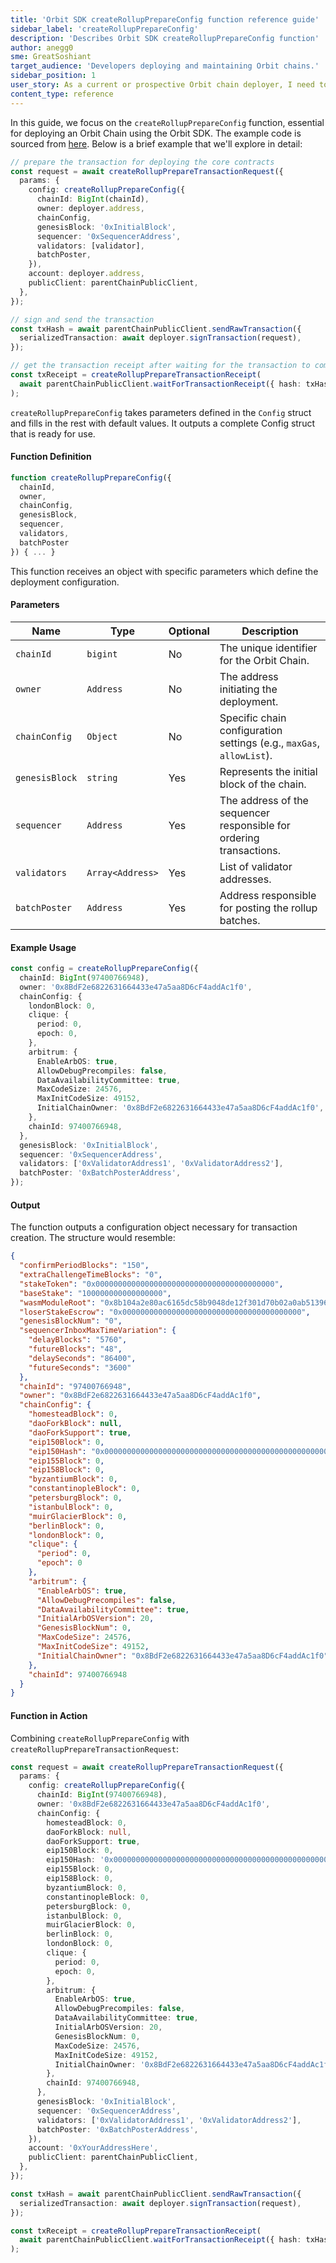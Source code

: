 ```yaml
---
title: 'Orbit SDK createRollupPrepareConfig function reference guide'
sidebar_label: 'createRollupPrepareConfig'
description: 'Describes Orbit SDK createRollupPrepareConfig function'
author: anegg0
sme: GreatSoshiant
target_audience: 'Developers deploying and maintaining Orbit chains.'
sidebar_position: 1
user_story: As a current or prospective Orbit chain deployer, I need to understand how to use createRollupPrepareConfig to deploy faster.
content_type: reference
---
```


In this guide, we focus on the `createRollupPrepareConfig` function, essential for deploying an Orbit Chain using the Orbit SDK. The example code is sourced from [here](https://github.com/OffchainLabs/arbitrum-orbit-sdk/tree/main/examples/create-rollup-eth). Below is a brief example that we'll explore in detail:

```ts
// prepare the transaction for deploying the core contracts
const request = await createRollupPrepareTransactionRequest({
  params: {
    config: createRollupPrepareConfig({
      chainId: BigInt(chainId),
      owner: deployer.address,
      chainConfig,
      genesisBlock: '0xInitialBlock',
      sequencer: '0xSequencerAddress',
      validators: [validator],
      batchPoster,
    }),
    account: deployer.address,
    publicClient: parentChainPublicClient,
  },
});

// sign and send the transaction
const txHash = await parentChainPublicClient.sendRawTransaction({
  serializedTransaction: await deployer.signTransaction(request),
});

// get the transaction receipt after waiting for the transaction to complete
const txReceipt = createRollupPrepareTransactionReceipt(
  await parentChainPublicClient.waitForTransactionReceipt({ hash: txHash }),
);
```

`createRollupPrepareConfig` takes parameters defined in the `Config` struct and fills in the rest with default values. It outputs a complete Config struct that is ready for use.

#### Function Definition

```ts
function createRollupPrepareConfig({
  chainId,
  owner,
  chainConfig,
  genesisBlock,
  sequencer,
  validators,
  batchPoster
}) { ... }
```

This function receives an object with specific parameters which define the deployment configuration.

#### Parameters

| Name           | Type             | Optional | Description                                                          |
| -------------- | ---------------- | -------- | -------------------------------------------------------------------- |
| `chainId`      | `bigint`         | No       | The unique identifier for the Orbit Chain.                           |
| `owner`        | `Address`        | No       | The address initiating the deployment.                               |
| `chainConfig`  | `Object`         | No       | Specific chain configuration settings (e.g., `maxGas`, `allowList`). |
| `genesisBlock` | `string`         | Yes      | Represents the initial block of the chain.                           |
| `sequencer`    | `Address`        | Yes      | The address of the sequencer responsible for ordering transactions.  |
| `validators`   | `Array<Address>` | Yes      | List of validator addresses.                                         |
| `batchPoster`  | `Address`        | Yes      | Address responsible for posting the rollup batches.                  |

#### Example Usage

```ts
const config = createRollupPrepareConfig({
  chainId: BigInt(97400766948),
  owner: '0x8BdF2e6822631664433e47a5aa8D6cF4addAc1f0',
  chainConfig: {
    londonBlock: 0,
    clique: {
      period: 0,
      epoch: 0,
    },
    arbitrum: {
      EnableArbOS: true,
      AllowDebugPrecompiles: false,
      DataAvailabilityCommittee: true,
      MaxCodeSize: 24576,
      MaxInitCodeSize: 49152,
      InitialChainOwner: '0x8BdF2e6822631664433e47a5aa8D6cF4addAc1f0',
    },
    chainId: 97400766948,
  },
  genesisBlock: '0xInitialBlock',
  sequencer: '0xSequencerAddress',
  validators: ['0xValidatorAddress1', '0xValidatorAddress2'],
  batchPoster: '0xBatchPosterAddress',
});
```

#### Output

The function outputs a configuration object necessary for transaction creation. The structure would resemble:

```json
{
  "confirmPeriodBlocks": "150",
  "extraChallengeTimeBlocks": "0",
  "stakeToken": "0x0000000000000000000000000000000000000000",
  "baseStake": "100000000000000000",
  "wasmModuleRoot": "0x8b104a2e80ac6165dc58b9048de12f301d70b02a0ab51396c22b4b4b802a16a4",
  "loserStakeEscrow": "0x0000000000000000000000000000000000000000",
  "genesisBlockNum": "0",
  "sequencerInboxMaxTimeVariation": {
    "delayBlocks": "5760",
    "futureBlocks": "48",
    "delaySeconds": "86400",
    "futureSeconds": "3600"
  },
  "chainId": "97400766948",
  "owner": "0x8BdF2e6822631664433e47a5aa8D6cF4addAc1f0",
  "chainConfig": {
    "homesteadBlock": 0,
    "daoForkBlock": null,
    "daoForkSupport": true,
    "eip150Block": 0,
    "eip150Hash": "0x0000000000000000000000000000000000000000000000000000000000000000",
    "eip155Block": 0,
    "eip158Block": 0,
    "byzantiumBlock": 0,
    "constantinopleBlock": 0,
    "petersburgBlock": 0,
    "istanbulBlock": 0,
    "muirGlacierBlock": 0,
    "berlinBlock": 0,
    "londonBlock": 0,
    "clique": {
      "period": 0,
      "epoch": 0
    },
    "arbitrum": {
      "EnableArbOS": true,
      "AllowDebugPrecompiles": false,
      "DataAvailabilityCommittee": true,
      "InitialArbOSVersion": 20,
      "GenesisBlockNum": 0,
      "MaxCodeSize": 24576,
      "MaxInitCodeSize": 49152,
      "InitialChainOwner": "0x8BdF2e6822631664433e47a5aa8D6cF4addAc1f0"
    },
    "chainId": 97400766948
  }
}
```

#### Function in Action

Combining `createRollupPrepareConfig` with `createRollupPrepareTransactionRequest`:

```ts
const request = await createRollupPrepareTransactionRequest({
  params: {
    config: createRollupPrepareConfig({
      chainId: BigInt(97400766948),
      owner: '0x8BdF2e6822631664433e47a5aa8D6cF4addAc1f0',
      chainConfig: {
        homesteadBlock: 0,
        daoForkBlock: null,
        daoForkSupport: true,
        eip150Block: 0,
        eip150Hash: '0x0000000000000000000000000000000000000000000000000000000000000000',
        eip155Block: 0,
        eip158Block: 0,
        byzantiumBlock: 0,
        constantinopleBlock: 0,
        petersburgBlock: 0,
        istanbulBlock: 0,
        muirGlacierBlock: 0,
        berlinBlock: 0,
        londonBlock: 0,
        clique: {
          period: 0,
          epoch: 0,
        },
        arbitrum: {
          EnableArbOS: true,
          AllowDebugPrecompiles: false,
          DataAvailabilityCommittee: true,
          InitialArbOSVersion: 20,
          GenesisBlockNum: 0,
          MaxCodeSize: 24576,
          MaxInitCodeSize: 49152,
          InitialChainOwner: '0x8BdF2e6822631664433e47a5aa8D6cF4addAc1f0',
        },
        chainId: 97400766948,
      },
      genesisBlock: '0xInitialBlock',
      sequencer: '0xSequencerAddress',
      validators: ['0xValidatorAddress1', '0xValidatorAddress2'],
      batchPoster: '0xBatchPosterAddress',
    }),
    account: '0xYourAddressHere',
    publicClient: parentChainPublicClient,
  },
});

const txHash = await parentChainPublicClient.sendRawTransaction({
  serializedTransaction: await deployer.signTransaction(request),
});

const txReceipt = createRollupPrepareTransactionReceipt(
  await parentChainPublicClient.waitForTransactionReceipt({ hash: txHash }),
);
```
